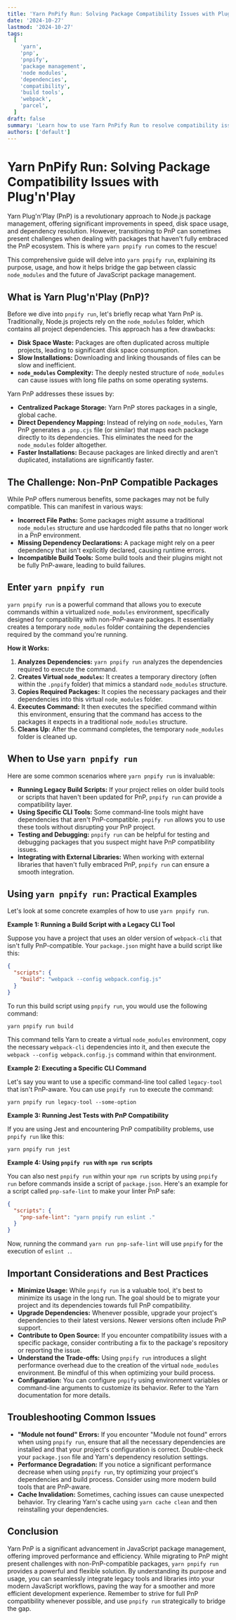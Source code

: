 ```yaml
---
title: 'Yarn PnPify Run: Solving Package Compatibility Issues with Plug n Play'
date: '2024-10-27'
lastmod: '2024-10-27'
tags:
  [
    'yarn',
    'pnp',
    'pnpify',
    'package management',
    'node modules',
    'dependencies',
    'compatibility',
    'build tools',
    'webpack',
    'parcel',
  ]
draft: false
summary: 'Learn how to use Yarn PnPify Run to resolve compatibility issues between packages that are not fully Plug n Play (PnP) compatible and your Yarn PnP project. This guide provides detailed examples and explanations for seamlessly integrating non-PnP packages into your modern JavaScript workflows.'
authors: ['default']
---
```


# Yarn PnPify Run: Solving Package Compatibility Issues with Plug'n'Play

Yarn Plug'n'Play (PnP) is a revolutionary approach to Node.js package management, offering significant improvements in speed, disk space usage, and dependency resolution. However, transitioning to PnP can sometimes present challenges when dealing with packages that haven't fully embraced the PnP ecosystem. This is where `yarn pnpify run` comes to the rescue!

This comprehensive guide will delve into `yarn pnpify run`, explaining its purpose, usage, and how it helps bridge the gap between classic `node_modules` and the future of JavaScript package management.

## What is Yarn Plug'n'Play (PnP)?

Before we dive into `pnpify run`, let's briefly recap what Yarn PnP is. Traditionally, Node.js projects rely on the `node_modules` folder, which contains all project dependencies. This approach has a few drawbacks:

- **Disk Space Waste:** Packages are often duplicated across multiple projects, leading to significant disk space consumption.
- **Slow Installations:** Downloading and linking thousands of files can be slow and inefficient.
- **`node_modules` Complexity:** The deeply nested structure of `node_modules` can cause issues with long file paths on some operating systems.

Yarn PnP addresses these issues by:

- **Centralized Package Storage:** Yarn PnP stores packages in a single, global cache.
- **Direct Dependency Mapping:** Instead of relying on `node_modules`, Yarn PnP generates a `.pnp.cjs` file (or similar) that maps each package directly to its dependencies. This eliminates the need for the `node_modules` folder altogether.
- **Faster Installations:** Because packages are linked directly and aren't duplicated, installations are significantly faster.

## The Challenge: Non-PnP Compatible Packages

While PnP offers numerous benefits, some packages may not be fully compatible. This can manifest in various ways:

- **Incorrect File Paths:** Some packages might assume a traditional `node_modules` structure and use hardcoded file paths that no longer work in a PnP environment.
- **Missing Dependency Declarations:** A package might rely on a peer dependency that isn't explicitly declared, causing runtime errors.
- **Incompatible Build Tools:** Some build tools and their plugins might not be fully PnP-aware, leading to build failures.

## Enter `yarn pnpify run`

`yarn pnpify run` is a powerful command that allows you to execute commands within a virtualized `node_modules` environment, specifically designed for compatibility with non-PnP-aware packages. It essentially creates a temporary `node_modules` folder containing the dependencies required by the command you're running.

**How it Works:**

1.  **Analyzes Dependencies:** `yarn pnpify run` analyzes the dependencies required to execute the command.
2.  **Creates Virtual `node_modules`:** It creates a temporary directory (often within the `.pnpify` folder) that mimics a standard `node_modules` structure.
3.  **Copies Required Packages:** It copies the necessary packages and their dependencies into this virtual `node_modules` folder.
4.  **Executes Command:** It then executes the specified command within this environment, ensuring that the command has access to the packages it expects in a traditional `node_modules` structure.
5.  **Cleans Up:** After the command completes, the temporary `node_modules` folder is cleaned up.

## When to Use `yarn pnpify run`

Here are some common scenarios where `yarn pnpify run` is invaluable:

- **Running Legacy Build Scripts:** If your project relies on older build tools or scripts that haven't been updated for PnP, `pnpify run` can provide a compatibility layer.
- **Using Specific CLI Tools:** Some command-line tools might have dependencies that aren't PnP-compatible. `pnpify run` allows you to use these tools without disrupting your PnP project.
- **Testing and Debugging:** `pnpify run` can be helpful for testing and debugging packages that you suspect might have PnP compatibility issues.
- **Integrating with External Libraries:** When working with external libraries that haven't fully embraced PnP, `pnpify run` can ensure a smooth integration.

## Using `yarn pnpify run`: Practical Examples

Let's look at some concrete examples of how to use `yarn pnpify run`.

**Example 1: Running a Build Script with a Legacy CLI Tool**

Suppose you have a project that uses an older version of `webpack-cli` that isn't fully PnP-compatible. Your `package.json` might have a build script like this:

```json
{
  "scripts": {
    "build": "webpack --config webpack.config.js"
  }
}
```

To run this build script using `pnpify run`, you would use the following command:

```plaintext
yarn pnpify run build
```

This command tells Yarn to create a virtual `node_modules` environment, copy the necessary `webpack-cli` dependencies into it, and then execute the `webpack --config webpack.config.js` command within that environment.

**Example 2: Executing a Specific CLI Command**

Let's say you want to use a specific command-line tool called `legacy-tool` that isn't PnP-aware. You can use `pnpify run` to execute the command:

```plaintext
yarn pnpify run legacy-tool --some-option
```

**Example 3: Running Jest Tests with PnP Compatibility**

If you are using Jest and encountering PnP compatibility problems, use `pnpify run` like this:

```plaintext
yarn pnpify run jest
```

**Example 4: Using `pnpify run` with `npm run` scripts**

You can also nest `pnpify run` within your `npm run` scripts by using `pnpify run` before commands inside a script of `package.json`. Here's an example for a script called `pnp-safe-lint` to make your linter PnP safe:

```json
{
  "scripts": {
    "pnp-safe-lint": "yarn pnpify run eslint ."
  }
}
```

Now, running the command `yarn run pnp-safe-lint` will use `pnpify` for the execution of `eslint .`.

## Important Considerations and Best Practices

- **Minimize Usage:** While `pnpify run` is a valuable tool, it's best to minimize its usage in the long run. The goal should be to migrate your project and its dependencies towards full PnP compatibility.
- **Upgrade Dependencies:** Whenever possible, upgrade your project's dependencies to their latest versions. Newer versions often include PnP support.
- **Contribute to Open Source:** If you encounter compatibility issues with a specific package, consider contributing a fix to the package's repository or reporting the issue.
- **Understand the Trade-offs:** Using `pnpify run` introduces a slight performance overhead due to the creation of the virtual `node_modules` environment. Be mindful of this when optimizing your build process.
- **Configuration:** You can configure `pnpify` using environment variables or command-line arguments to customize its behavior. Refer to the Yarn documentation for more details.

## Troubleshooting Common Issues

- **"Module not found" Errors:** If you encounter "Module not found" errors when using `pnpify run`, ensure that all the necessary dependencies are installed and that your project's configuration is correct. Double-check your `package.json` file and Yarn's dependency resolution settings.
- **Performance Degradation:** If you notice a significant performance decrease when using `pnpify run`, try optimizing your project's dependencies and build process. Consider using more modern build tools that are PnP-aware.
- **Cache Invalidation:** Sometimes, caching issues can cause unexpected behavior. Try clearing Yarn's cache using `yarn cache clean` and then reinstalling your dependencies.

## Conclusion

Yarn PnP is a significant advancement in JavaScript package management, offering improved performance and efficiency. While migrating to PnP might present challenges with non-PnP-compatible packages, `yarn pnpify run` provides a powerful and flexible solution. By understanding its purpose and usage, you can seamlessly integrate legacy tools and libraries into your modern JavaScript workflows, paving the way for a smoother and more efficient development experience. Remember to strive for full PnP compatibility whenever possible, and use `pnpify run` strategically to bridge the gap.
